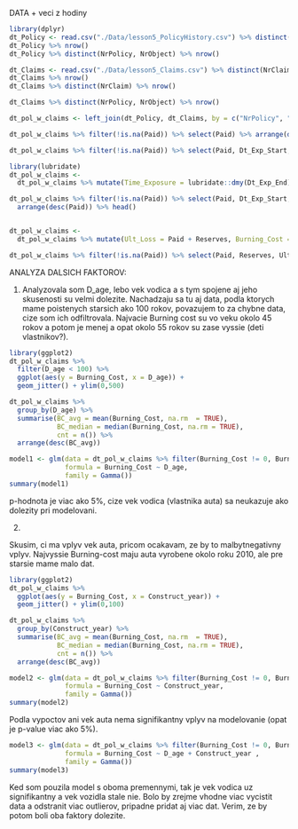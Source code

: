 DATA + veci z hodiny

```r
library(dplyr)
dt_Policy <- read.csv("./Data/lesson5_PolicyHistory.csv") %>% distinct(NrPolicy, NrObject, .keep_all = TRUE) 
dt_Policy %>% nrow()
dt_Policy %>% distinct(NrPolicy, NrObject) %>% nrow() 

dt_Claims <- read.csv("./Data/lesson5_Claims.csv") %>% distinct(NrClaim, .keep_all = TRUE)
dt_Claims %>% nrow()
dt_Claims %>% distinct(NrClaim) %>% nrow()

dt_Claims %>% distinct(NrPolicy, NrObject) %>% nrow()

dt_pol_w_claims <- left_join(dt_Policy, dt_Claims, by = c("NrPolicy", "NrObject"))
```



```r
dt_pol_w_claims %>% filter(!is.na(Paid)) %>% select(Paid) %>% arrange(desc(Paid)) %>% head()

dt_pol_w_claims %>% filter(!is.na(Paid)) %>% select(Paid, Dt_Exp_Start, Dt_Exp_End) %>% arrange(desc(Paid)) %>% head()
```

```r
library(lubridate)
dt_pol_w_claims <- 
  dt_pol_w_claims %>% mutate(Time_Exposure = lubridate::dmy(Dt_Exp_End) - lubridate::dmy(Dt_Exp_Start))

dt_pol_w_claims %>% filter(!is.na(Paid)) %>% select(Paid, Dt_Exp_Start, Dt_Exp_End, Time_Exposure)  %>% 
  arrange(desc(Paid)) %>% head()


dt_pol_w_claims <- 
  dt_pol_w_claims %>% mutate(Ult_Loss = Paid + Reserves, Burning_Cost = ifelse(is.na(Ult_Loss), 0,  Ult_Loss / as.integer(Time_Exposure)))

dt_pol_w_claims %>% filter(!is.na(Paid)) %>% select(Paid, Reserves, Ult_Loss, Burning_Cost) %>% head()
```

ANALYZA DALSICH FAKTOROV:

1) Analyzovala som D_age, lebo vek vodica a s tym spojene aj jeho skusenosti su velmi dolezite. 
   Nachadzaju sa tu aj data, podla ktorych mame poistenych starsich ako 100 rokov, povazujem to za chybne data, cize som ich odfiltrovala. Najvacie Burning cost su vo veku okolo 45 rokov a potom je menej a opat okolo 55 rokov su zase vyssie (deti vlastnikov?).
   
```r
library(ggplot2)
dt_pol_w_claims %>% 
  filter(D_age < 100) %>%
  ggplot(aes(y = Burning_Cost, x = D_age)) + 
  geom_jitter() + ylim(0,500)
```


```r
dt_pol_w_claims %>% 
  group_by(D_age) %>% 
  summarise(BC_avg = mean(Burning_Cost, na.rm  = TRUE),
            BC_median = median(Burning_Cost, na.rm = TRUE),
            cnt = n()) %>% 
  arrange(desc(BC_avg))
```

```r
model1 <- glm(data = dt_pol_w_claims %>% filter(Burning_Cost != 0, Burning_Cost < 100, D_age < 100),
              formula = Burning_Cost ~ D_age,
              family = Gamma())
summary(model1)
```

p-hodnota je viac ako 5%, cize vek vodica (vlastnika auta) sa neukazuje ako dolezity pri modelovani.


2)

Skusim, ci ma vplyv vek auta, pricom ocakavam, ze by to malbytnegativny vplyv. 
Najvyssie Burning-cost maju auta vyrobene okolo roku 2010, ale pre starsie mame malo dat.

```r
library(ggplot2)
dt_pol_w_claims %>% 
  ggplot(aes(y = Burning_Cost, x = Construct_year)) + 
  geom_jitter() + ylim(0,100)
```


```r
dt_pol_w_claims %>% 
  group_by(Construct_year) %>% 
  summarise(BC_avg = mean(Burning_Cost, na.rm  = TRUE),
            BC_median = median(Burning_Cost, na.rm = TRUE),
            cnt = n()) %>% 
  arrange(desc(BC_avg))
```

```r
model2 <- glm(data = dt_pol_w_claims %>% filter(Burning_Cost != 0, Burning_Cost < 100),
              formula = Burning_Cost ~ Construct_year,
              family = Gamma())
summary(model2)
```

Podla vypoctov ani vek auta nema signifikantny vplyv na modelovanie (opat je p-value viac ako 5%).

```r
model3 <- glm(data = dt_pol_w_claims %>% filter(Burning_Cost != 0, Burning_Cost < 100),
              formula = Burning_Cost ~ D_age + Construct_year ,
              family = Gamma())
summary(model3)
```

Ked som pouzila model s oboma premennymi, tak je vek vodica uz signifikantny a vek vozidla stale nie. 
Bolo by zrejme vhodne viac vycistit data a odstranit viac outlierov, pripadne pridat aj viac dat. 
Verim, ze by potom boli oba faktory dolezite. 